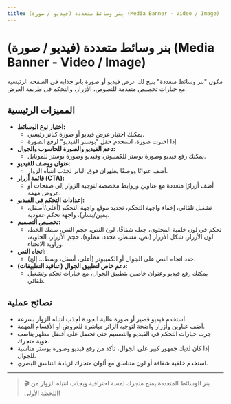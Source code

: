 ```yaml
---
title: بنر وسائط متعددة (فيديو / صورة) (Media Banner - Video / Image)
---
```


# بنر وسائط متعددة (فيديو / صورة) (Media Banner - Video / Image)

مكون "بنر وسائط متعددة" يتيح لك عرض فيديو أو صورة بانر جذابة في الصفحة الرئيسية مع خيارات تخصيص متقدمة للنصوص، الأزرار، والتحكم في طريقة العرض.

## المميزات الرئيسية

- **اختيار نوع الوسائط:**
  - يمكنك اختيار عرض فيديو أو صورة كبانر رئيسي.
  - إذا اخترت صورة، استخدم حقل "بوستر الفيديو" لرفع الصورة.
- **دعم الفيديو والصورة للحاسوب والجوال:**
  - يمكنك رفع فيديو وصورة بوستر للكمبيوتر، وفيديو وصورة بوستر للموبايل.
- **عنوان ووصف للفيديو:**
  - أضف عنوانًا ووصفًا يظهران فوق البانر لجذب انتباه الزوار.
- **قائمة أزرار (CTA):**
  - أضف أزرارًا متعددة مع عناوين وروابط مخصصة لتوجيه الزوار إلى صفحات أو عروض مهمة.
- **إعدادات التحكم في الفيديو:**
  - تشغيل تلقائي، إخفاء واجهة التحكم، تحديد موقع واجهة التحكم (أعلى/أسفل، يمين/يسار)، واجهة تحكم عمودية.
- **تخصيص التصميم:**
  - تحكم في لون خلفية المحتوى، جعله شفافًا، لون النص، حجم النص، سمك الخط، لون الأزرار، شكل الأزرار (نص، مسطر، محدد، مملوء)، حجم الأزرار، الحاوية، وزاوية الانحناء.
- **اتجاه النص:**
  - حدد اتجاه النص على الجوال أو الكمبيوتر (أعلى، أسفل، وسط... إلخ).
- **دعم خاص لتطبيق الجوال (عناقيد التطبيقات):**
  - يمكنك رفع فيديو وعنوان خاصين بتطبيق الجوال، مع خيارات تحكم وتشغيل تلقائي.

## نصائح عملية
- استخدم فيديو قصير أو صورة عالية الجودة لجذب انتباه الزوار بسرعة.
- أضف عناوين وأزرار واضحة لتوجيه الزائر مباشرة للعروض أو الأقسام المهمة.
- جرب خيارات التحكم في الفيديو والتصميم حتى تحصل على أفضل مظهر يناسب هوية متجرك.
- إذا كان لديك جمهور كبير على الجوال، تأكد من رفع فيديو وصورة بوستر مناسبة للجوال.
- استخدم خلفية شفافة أو لون متناسق مع ألوان متجرك لزيادة التناسق البصري.

---

> 🎬 بنر الوسائط المتعددة يمنح متجرك لمسة احترافية ويجذب انتباه الزوار من اللحظة الأولى!
